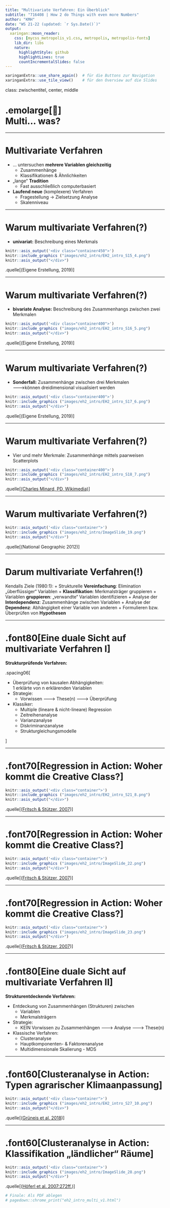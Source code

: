 ```yaml
---
title: "Multivariate Verfahren: Ein Überblick"
subtitle: "716408 | How 2 do Things with even more Numbers"
author: "KMH"
date: "WS 21-22 (updated: `r Sys.Date()`)" 
output:
  xaringan::moon_reader:
    css: [mycss_metropolis_v1.css, metropolis, metropolis-fonts]
    lib_dir: libs
    nature:
      highlightStyle: github
      highlightLines: true
      countIncrementalSlides: false
---
```

```r
xaringanExtra::use_share_again()  # für die Buttons zur Navigation
xaringanExtra::use_tile_view()    # für den Overview auf die Slides
```
class: zwischentitel, center, middle

# .emolarge[🤔]<br>Multi... was? 

---

# Multivariate Verfahren
* … untersuchen **mehrere Variablen gleichzeitig**
    + Zusammenhänge
    + Klassifikationen & Ähnlichkeiten
* „lange“ **Tradition**
    + Fast ausschließlich computerbasiert
* **Laufend neue** (komplexere) Verfahren
    + Fragestellung -> Zielsetzung Analyse
    + Skalenniveau

---

# Warum multivariate Verfahren(?)

* **univariat:** Beschreibung eines Merkmals

```r
knitr::asis_output('<div class="container450">')
knitr::include_graphics ("images/eh2_intro/EH2_intro_S15_4.png")
knitr::asis_output("</div>")
```
.quelle[(Eigene Erstellung, 2019)]

---

# Warum multivariate Verfahren(?)

* **bivariate Analyse:** Beschreibung des Zusammenhangs zwischen zwei Merkmalen

```r
knitr::asis_output('<div class="container400">')
knitr::include_graphics ("images/eh2_intro/EH2_intro_S16_5.png")
knitr::asis_output("</div>")
```
.quelle[(Eigene Erstellung, 2019)]

---

# Warum multivariate Verfahren(?)

* **Sonderfall:** Zusammenhänge zwischen drei Merkmalen  
🡒können dreidimensional visualisiert werden

```r
knitr::asis_output('<div class="container400">')
knitr::include_graphics ("images/eh2_intro/EH2_intro_S17_6.png")
knitr::asis_output("</div>")
```
.quelle[(Eigene Erstellung, 2019)]

---

# Warum multivariate Verfahren(?)

* Vier und mehr Merkmale: Zusammenhänge mittels paarweisen Scatterplots

```r
knitr::asis_output('<div class="container400">')
knitr::include_graphics ("images/eh2_intro/EH2_intro_S18_7.png")
knitr::asis_output("</div>")
```
.quelle[[(Charles Minard, PD, Wikimedia)](https://commons.wikimedia.org/wiki/File:Minard.png)]

---

# Warum multivariate Verfahren(?)

```r
knitr::asis_output('<div class="container">')
knitr::include_graphics ("images/eh2_intro/ImageSlide_19.png")
knitr::asis_output("</div>")
```
.quelle[(National Geographic 2012)]

---

# Darum multivariate Verfahren(!)
  
Kendalls Ziele (1980:1):
  + Strukturelle **Vereinfachung**: Elimination „überflüssiger“ Variablen
  + **Klassifikation**: Merkmalsträger gruppieren
  + Variablen **gruppieren**: „verwandte“ Variablen identifizieren 
  + Analyse der **Interdependenz**: Zusammenhänge zwischen Variablen
  + Analyse der **Dependenz**: Abhängigkeit einer Variable von anderen
  + Formulieren bzw. Überprüfen von **Hypothesen**

---

# .font80[Eine duale Sicht auf multivariate Verfahren I]

**Strukturprüfende Verfahren:**

.spacing06[

+ Überprüfung von kausalen Abhängigkeiten:  
1 erklärte von n erklärenden Variablen
+ Strategie:
    - Vorwissen 🡒 These(n) 🡒 Überprüfung
+ Klassiker:
    - Multiple (lineare & nicht-lineare) Regression
    - Zeitreihenanalyse
    - Varianzanalyse
    - Diskriminanzanalyse
    - Strukturgleichungsmodelle 

]

---

# .font70[Regression in Action: Woher kommt die Creative Class?]


```r
knitr::asis_output('<div class="container">')
knitr::include_graphics ("images/eh2_intro/EH2_intro_S21_8.png")
knitr::asis_output("</div>")
```
.quelle[([Fritsch & Stützer, 2007](https://www.researchgate.net/publication/225494447_Die_Geografie_der_Kreativen_Klasse_in_Deutschland_The_Geography_of_Creative_People_in_Germany/link/0912f511dfa82492c6000000/download))]

---

# .font70[Regression in Action: Woher kommt die Creative Class?]

```r
knitr::asis_output('<div class="container">')
knitr::include_graphics ("images/eh2_intro/ImageSlide_22.png")
knitr::asis_output("</div>")
```
.quelle[([Fritsch & Stützer, 2007](https://www.researchgate.net/publication/225494447_Die_Geografie_der_Kreativen_Klasse_in_Deutschland_The_Geography_of_Creative_People_in_Germany/link/0912f511dfa82492c6000000/download))]

---

# .font70[Regression in Action: Woher kommt die Creative Class?]

```r
knitr::asis_output('<div class="container">')
knitr::include_graphics ("images/eh2_intro/ImageSlide_23.png")
knitr::asis_output("</div>")
```
.quelle[([Fritsch & Stützer, 2007](https://www.researchgate.net/publication/225494447_Die_Geografie_der_Kreativen_Klasse_in_Deutschland_The_Geography_of_Creative_People_in_Germany/link/0912f511dfa82492c6000000/download))]

---

# .font80[Eine duale Sicht auf multivariate Verfahren II]

**Strukturentdeckende Verfahren:**

+ Entdeckung von Zusammenhängen (Strukturen) zwischen
    - Variablen
    - Merkmalsträgern
+ Strategie:
    - KEIN Vorwissen zu Zusammenhängen 🡒 Analyse 🡒 These(n)
+ Klassische Verfahren:
    - Clusteranalyse
    - Hauptkomponenten- & Faktorenanalyse
    - Multidimensionale Skalierung - MDS

---

# .font60[Clusteranalyse in Action: Typen agrarischer Klimaanpassung]

```r
knitr::asis_output('<div class="container">')
knitr::include_graphics ("images/eh2_intro/EH2_intro_S27_10.png")
knitr::asis_output("</div>")
```
.quelle[([Grüneis et al. 2018](https://doi.org/10.1016/j.landusepol.2018.08.025))]

---

# .font60[Clusteranalyse in Action: Klassifikation „ländlicher“ Räume]

```r
knitr::asis_output('<div class="container">')
knitr::include_graphics ("images/eh2_intro/ImageSlide_28.png")
knitr::asis_output("</div>")
```
.quelle[([Höferl et al. 2007:272ff.](http://www.agit.at/s_c/papers/2007/6228.pdf))]


```r
# Finale: Als PDF ablegen
# pagedown::chrome_print("eh2_intro_multi_v1.html")
```


